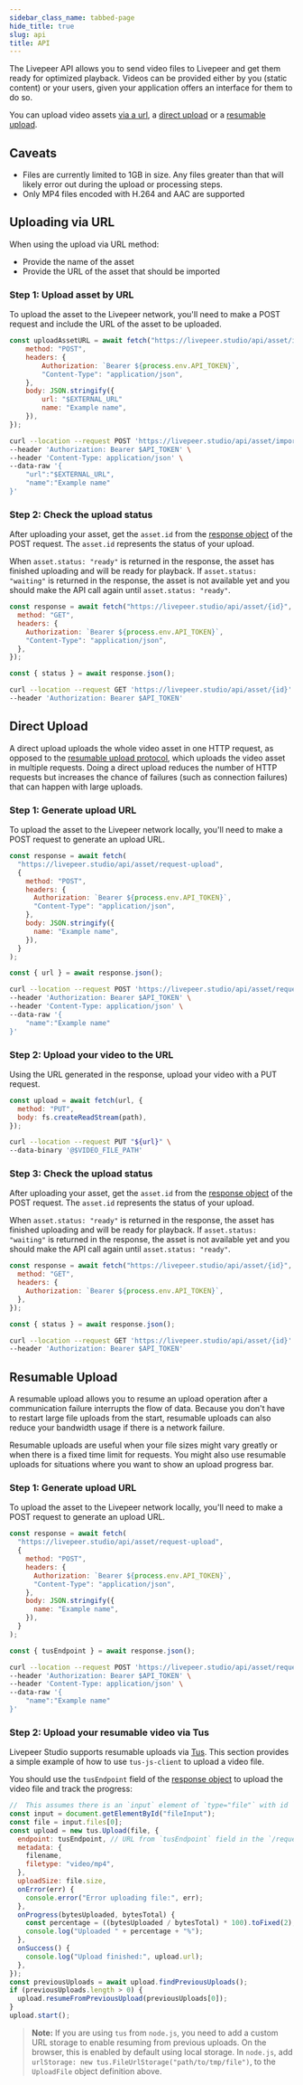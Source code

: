 ```yaml
---
sidebar_class_name: tabbed-page
hide_title: true
slug: api
title: API
---
```



<Tabs />

The Livepeer API allows you to send video files to Livepeer and get them ready
for optimized playback. Videos can be provided either by you (static content) or
your users, given your application offers an interface for them to do so.

You can upload video assets [via a url](#uploading-via-url), a
[direct upload](#direct-upload) or a [resumable upload](#resumable-upload).

## Caveats

- Files are currently limited to 1GB in size. Any files greater than that will
  likely error out during the upload or processing steps.
- Only MP4 files encoded with H.264 and AAC are supported

## Uploading via URL

When using the upload via URL method:

- Provide the name of the asset
- Provide the URL of the asset that should be imported

### Step 1: Upload asset by URL

To upload the asset to the Livepeer network, you'll need to make a POST request
and include the URL of the asset to be uploaded.

<CodeBlockTabs>
<CodeBlockTabItem value="JavaScript" label="JavaScript">

```js
const uploadAssetURL = await fetch("https://livepeer.studio/api/asset/import", {
    method: "POST",
    headers: {
        Authorization: `Bearer ${process.env.API_TOKEN}`,
        "Content-Type": "application/json",
    },
    body: JSON.stringify({
        url: "$EXTERNAL_URL"
        name: "Example name",
    }),
});
```

</CodeBlockTabItem>
<CodeBlockTabItem value="curl" label="curl">

```bash
curl --location --request POST 'https://livepeer.studio/api/asset/import' \
--header 'Authorization: Bearer $API_TOKEN' \
--header 'Content-Type: application/json' \
--data-raw '{
    "url":"$EXTERNAL_URL",
    "name":"Example name"
}'
```

</CodeBlockTabItem>
</CodeBlockTabs>

### Step 2: Check the upload status

After uploading your asset, get the `asset.id` from the
[response object](/reference/api/create-asset-with-url#response) of the POST
request. The `asset.id` represents the status of your upload.

When `asset.status: "ready"` is returned in the response, the asset has finished
uploading and will be ready for playback. If `asset.status: "waiting"` is
returned in the response, the asset is not available yet and you should make the
API call again until `asset.status: "ready"`.

<CodeBlockTabs>
<CodeBlockTabItem value="JavaScript" label="JavaScript">

```js
const response = await fetch("https://livepeer.studio/api/asset/{id}", {
  method: "GET",
  headers: {
    Authorization: `Bearer ${process.env.API_TOKEN}`,
    "Content-Type": "application/json",
  },
});

const { status } = await response.json();
```

</CodeBlockTabItem>
<CodeBlockTabItem value="curl" label="curl">

```bash
curl --location --request GET 'https://livepeer.studio/api/asset/{id}' \
--header 'Authorization: Bearer $API_TOKEN'
```

</CodeBlockTabItem>
</CodeBlockTabs>

## Direct Upload

A direct upload uploads the whole video asset in one HTTP request, as opposed to
the [resumable upload protocol](#resumable-upload), which uploads the video
asset in multiple requests. Doing a direct upload reduces the number of HTTP
requests but increases the chance of failures (such as connection failures) that
can happen with large uploads.

### Step 1: Generate upload URL

To upload the asset to the Livepeer network locally, you'll need to make a POST
request to generate an upload URL.

<CodeBlockTabs>
<CodeBlockTabItem value="JavaScript" label="JavaScript">

```js
const response = await fetch(
  "https://livepeer.studio/api/asset/request-upload",
  {
    method: "POST",
    headers: {
      Authorization: `Bearer ${process.env.API_TOKEN}`,
      "Content-Type": "application/json",
    },
    body: JSON.stringify({
      name: "Example name",
    }),
  }
);

const { url } = await response.json();
```

</CodeBlockTabItem>
<CodeBlockTabItem value="curl" label="curl">

```bash
curl --location --request POST 'https://livepeer.studio/api/asset/request-upload' \
--header 'Authorization: Bearer $API_TOKEN' \
--header 'Content-Type: application/json' \
--data-raw '{
    "name":"Example name"
}'
```

</CodeBlockTabItem>
</CodeBlockTabs>

### Step 2: Upload your video to the URL

Using the URL generated in the response, upload your video with a PUT request.

<CodeBlockTabs>
<CodeBlockTabItem value="JavaScript" label="JavaScript">

```js
const upload = await fetch(url, {
  method: "PUT",
  body: fs.createReadStream(path),
});
```

</CodeBlockTabItem>
<CodeBlockTabItem value="curl" label="curl">

```bash
curl --location --request PUT "${url}" \
--data-binary '@$VIDEO_FILE_PATH'
```

</CodeBlockTabItem>
</CodeBlockTabs>

### Step 3: Check the upload status

After uploading your asset, get the `asset.id` from the
[response object](/reference/api/create-asset-with-url#response) of the POST
request. The `asset.id` represents the status of your upload.

When `asset.status: "ready"` is returned in the response, the asset has finished
uploading and will be ready for playback. If `asset.status: "waiting"` is
returned in the response, the asset is not available yet and you should make the
API call again until `asset.status: "ready"`.

<CodeBlockTabs>
<CodeBlockTabItem value="JavaScript" label="JavaScript">

```js
const response = await fetch("https://livepeer.studio/api/asset/{id}", {
  method: "GET",
  headers: {
    Authorization: `Bearer ${process.env.API_TOKEN}`,
  },
});

const { status } = await response.json();
```

</CodeBlockTabItem>
<CodeBlockTabItem value="curl" label="curl">

```bash
curl --location --request GET 'https://livepeer.studio/api/asset/{id}' \
--header 'Authorization: Bearer $API_TOKEN'
```

</CodeBlockTabItem>
</CodeBlockTabs>

## Resumable Upload

A resumable upload allows you to resume an upload operation after a
communication failure interrupts the flow of data. Because you don't have to
restart large file uploads from the start, resumable uploads can also reduce
your bandwidth usage if there is a network failure.

Resumable uploads are useful when your file sizes might vary greatly or when
there is a fixed time limit for requests. You might also use resumable uploads
for situations where you want to show an upload progress bar.

### Step 1: Generate upload URL

To upload the asset to the Livepeer network locally, you'll need to make a POST
request to generate an upload URL.

<CodeBlockTabs>
<CodeBlockTabItem value="JavaScript" label="JavaScript">

```js
const response = await fetch(
  "https://livepeer.studio/api/asset/request-upload",
  {
    method: "POST",
    headers: {
      Authorization: `Bearer ${process.env.API_TOKEN}`,
      "Content-Type": "application/json",
    },
    body: JSON.stringify({
      name: "Example name",
    }),
  }
);

const { tusEndpoint } = await response.json();
```

</CodeBlockTabItem>
<CodeBlockTabItem value="curl" label="curl">

```bash
curl --location --request POST 'https://livepeer.studio/api/asset/request-upload' \
--header 'Authorization: Bearer $API_TOKEN' \
--header 'Content-Type: application/json' \
--data-raw '{
    "name":"Example name"
}'
```

</CodeBlockTabItem>
</CodeBlockTabs>

### Step 2: Upload your resumable video via Tus

Livepeer Studio supports resumable uploads via [Tus](https://tus.io/). This
section provides a simple example of how to use `tus-js-client` to upload a
video file.

You should use the `tusEndpoint` field of the
[response object](/reference/api/create-asset#response-example) to upload the
video file and track the progress:

<CodeBlockTabs>
<CodeBlockTabItem value="JavaScript" label="JavaScript">

```js
//  This assumes there is an `input` element of `type="file"` with id `fileInput` in the HTML
const input = document.getElementById("fileInput");
const file = input.files[0];
const upload = new tus.Upload(file, {
  endpoint: tusEndpoint, // URL from `tusEndpoint` field in the `/request-upload` response
  metadata: {
    filename,
    filetype: "video/mp4",
  },
  uploadSize: file.size,
  onError(err) {
    console.error("Error uploading file:", err);
  },
  onProgress(bytesUploaded, bytesTotal) {
    const percentage = ((bytesUploaded / bytesTotal) * 100).toFixed(2);
    console.log("Uploaded " + percentage + "%");
  },
  onSuccess() {
    console.log("Upload finished:", upload.url);
  },
});
const previousUploads = await upload.findPreviousUploads();
if (previousUploads.length > 0) {
  upload.resumeFromPreviousUpload(previousUploads[0]);
}
upload.start();
```

</CodeBlockTabItem>
</CodeBlockTabs>

> **Note:** If you are using `tus` from `node.js`, you need to add a custom URL
> storage to enable resuming from previous uploads. On the browser, this is
> enabled by default using local storage. In `node.js`, add
> `urlStorage: new tus.FileUrlStorage("path/to/tmp/file")`, to the `UploadFile`
> object definition above.
